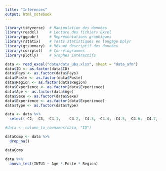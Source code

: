 ```yaml
---
title: "Inférences"
output: html_notebook
---
```


```r
library(tidyverse)  # Manipulation des données
library(readxl)     # Lecture des fichiers Excel
library(ggpubr)     # Représentations graphiques
library(rstatix)    # Tests statistiques en langage Dplyr
library(gtsummary)  # Résumé descriptif des données
library(corrplot)   # Corrélogrammes
library(plotly)     # Graphes intéractifs
```


```r
data <- read_excel("data/data_ubs.xlsx", sheet = "data_afm")
data$ID <- as.factor(data$ID)
data$Pays <- as.factor(data$Pays)
data$Poste <- as.factor(data$Poste)
data$Region <- as.factor(data$Region)
data$Experience <- as.factor(data$Experience)
data$Age <- as.factor(data$Age)
data$Sexe <- as.factor(data$Sexe)
data$Experience <- as.factor(data$Experience)
data$Type <- as.factor(data$Type)

data <- data %>%
  select(-C2, -C3, -C4.1,	-C4.2, -C4.3, -C4.4, -C4.5, -C4.6, -C4.7, -C4.8, -C4.9, -Type, -Pays, -Sexe)

#data <- column_to_rownames(data, "ID")

dataComp <- data %>%
  drop_na()

dataComp
```


```r
data %>%
  anova_test(INTU1 ~ Age * Poste * Region)
```









